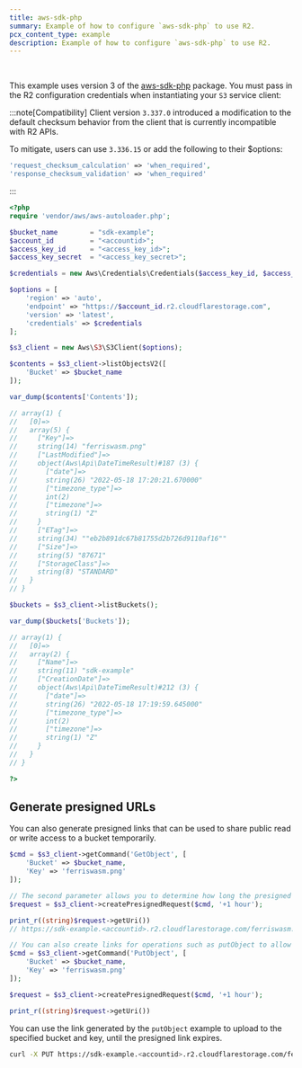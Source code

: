 ```yaml
---
title: aws-sdk-php
summary: Example of how to configure `aws-sdk-php` to use R2.
pcx_content_type: example
description: Example of how to configure `aws-sdk-php` to use R2.
---
```



<Render file="keys" />
<br />

This example uses version 3 of the [aws-sdk-php](https://packagist.org/packages/aws/aws-sdk-php) package. You must pass in the R2 configuration credentials when instantiating your `S3` service client:

:::note[Compatibility]
Client version `3.337.0` introduced a modification to the default checksum behavior from the client that is currently incompatible with R2 APIs.

To mitigate, users can use `3.336.15` or add the following to their $options:

```php
'request_checksum_calculation' => 'when_required',
'response_checksum_validation' => 'when_required'
```

:::

```php
<?php
require 'vendor/aws/aws-autoloader.php';

$bucket_name        = "sdk-example";
$account_id         = "<accountid>";
$access_key_id      = "<access_key_id>";
$access_key_secret  = "<access_key_secret>";

$credentials = new Aws\Credentials\Credentials($access_key_id, $access_key_secret);

$options = [
    'region' => 'auto',
    'endpoint' => "https://$account_id.r2.cloudflarestorage.com",
    'version' => 'latest',
    'credentials' => $credentials
];

$s3_client = new Aws\S3\S3Client($options);

$contents = $s3_client->listObjectsV2([
    'Bucket' => $bucket_name
]);

var_dump($contents['Contents']);

// array(1) {
//   [0]=>
//   array(5) {
//     ["Key"]=>
//     string(14) "ferriswasm.png"
//     ["LastModified"]=>
//     object(Aws\Api\DateTimeResult)#187 (3) {
//       ["date"]=>
//       string(26) "2022-05-18 17:20:21.670000"
//       ["timezone_type"]=>
//       int(2)
//       ["timezone"]=>
//       string(1) "Z"
//     }
//     ["ETag"]=>
//     string(34) ""eb2b891dc67b81755d2b726d9110af16""
//     ["Size"]=>
//     string(5) "87671"
//     ["StorageClass"]=>
//     string(8) "STANDARD"
//   }
// }

$buckets = $s3_client->listBuckets();

var_dump($buckets['Buckets']);

// array(1) {
//   [0]=>
//   array(2) {
//     ["Name"]=>
//     string(11) "sdk-example"
//     ["CreationDate"]=>
//     object(Aws\Api\DateTimeResult)#212 (3) {
//       ["date"]=>
//       string(26) "2022-05-18 17:19:59.645000"
//       ["timezone_type"]=>
//       int(2)
//       ["timezone"]=>
//       string(1) "Z"
//     }
//   }
// }

?>
```

## Generate presigned URLs

You can also generate presigned links that can be used to share public read or write access to a bucket temporarily.

```php
$cmd = $s3_client->getCommand('GetObject', [
    'Bucket' => $bucket_name,
    'Key' => 'ferriswasm.png'
]);

// The second parameter allows you to determine how long the presigned link is valid.
$request = $s3_client->createPresignedRequest($cmd, '+1 hour');

print_r((string)$request->getUri())
// https://sdk-example.<accountid>.r2.cloudflarestorage.com/ferriswasm.png?X-Amz-Content-Sha256=UNSIGNED-PAYLOAD&X-Amz-Algorithm=AWS4-HMAC-SHA256&X-Amz-Credential=<credential>&X-Amz-Date=<timestamp>&X-Amz-SignedHeaders=host&X-Amz-Expires=3600&X-Amz-Signature=<signature>

// You can also create links for operations such as putObject to allow temporary write access to a specific key.
$cmd = $s3_client->getCommand('PutObject', [
    'Bucket' => $bucket_name,
    'Key' => 'ferriswasm.png'
]);

$request = $s3_client->createPresignedRequest($cmd, '+1 hour');

print_r((string)$request->getUri())
```

You can use the link generated by the `putObject` example to upload to the specified bucket and key, until the presigned link expires.

```sh
curl -X PUT https://sdk-example.<accountid>.r2.cloudflarestorage.com/ferriswasm.png?X-Amz-Content-Sha256=UNSIGNED-PAYLOAD&X-Amz-Algorithm=AWS4-HMAC-SHA256&X-Amz-Credential=<credential>&X-Amz-Date=<timestamp>&X-Amz-SignedHeaders=host&X-Amz-Expires=3600&X-Amz-Signature=<signature> --data-binary @ferriswasm.png
```
